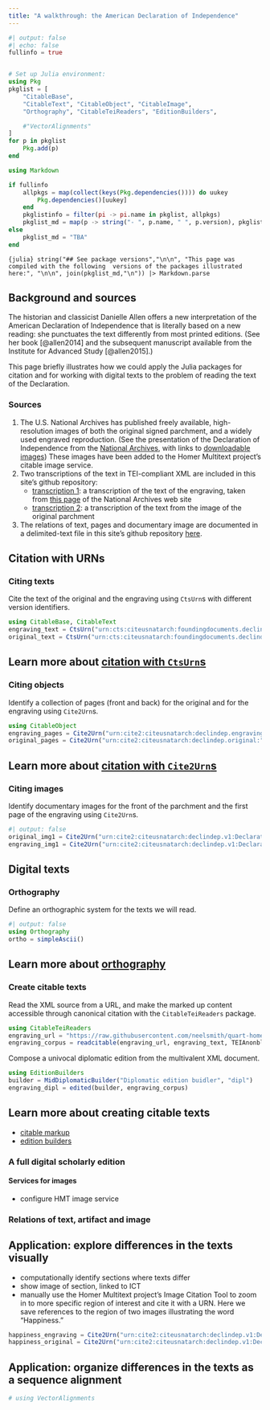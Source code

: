 ```yaml
---
title: "A walkthrough: the American Declaration of Independence"
---
```


```julia
#| output: false
#| echo: false
fullinfo = true


# Set up Julia environment:
using Pkg
pkglist = [
    "CitableBase", 
    "CitableText", "CitableObject", "CitableImage",
    "Orthography", "CitableTeiReaders", "EditionBuilders",

    #"VectorAlignments"
]
for p in pkglist
    Pkg.add(p)    
end

using Markdown

if fullinfo
    allpkgs = map(collect(keys(Pkg.dependencies()))) do uukey
        Pkg.dependencies()[uukey]
    end
    pkglistinfo = filter(pi -> pi.name in pkglist, allpkgs) 
    pkglist_md = map(p -> string("- ", p.name, " ", p.version), pkglistinfo) |> sort
else
    pkglist_md = "TBA"
end
```

::: {.callout-tip collapse="true"}
`{julia} string("## See package versions","\n\n", "This page was compiled with the following  versions of the packages illustrated here:", "\n\n", join(pkglist_md,"\n")) |> Markdown.parse`
:::

## Background and sources

The historian and classicist Danielle Allen offers a new interpretation of the American Declaration of Independence that is literally based on a new reading: she punctuates the text differently from most printed editions. (See her book [@allen2014] and the subsequent manuscript available from the Institute for Advanced Study [@allen2015].)

This page briefly illustrates how we could apply the Julia packages for citation and for working with digital texts to the problem of reading the text of the Declaration.

### Sources

1.  The U.S. National Archives has published freely available, high-resolution images of both the original signed parchment, and a widely used engraved reproduction. (See the presentation of the Declaration of Independence from the [National Archives](https://www.archives.gov/founding-docs/declaration), with links to [downloadable images](https://www.archives.gov/founding-docs/downloads)) These images have been added to the Homer Multitext project's citable image service.
2.  Two transcriptions of the text in TEI-compliant XML are included in this site's github repository:
    -   [transcription 1](https://raw.githubusercontent.com/neelsmith/quart-home/main/walkthrough/adoi/declaration_engraving.xml): a transcription of the text of the engraving, taken from [this page](https://www.archives.gov/founding-docs/declaration-transcript) of the National Archives web site
    -   [transcription 2](https://raw.githubusercontent.com/neelsmith/quart-home/main/walkthrough/adoi/declaration_original.xml): a transcription of the text from the image of the original parchment
3.  The relations of text, pages and documentary image are documented in a delimited-text file in this site's github repository [here](https://raw.githubusercontent.com/neelsmith/quart-home/main/walkthrough/adoi/declaration.cex).

## Citation with URNs

### Citing texts

Cite the text of the original and the engraving using `CtsUrn`s with different version identifiers.

```julia
using CitableBase, CitableText
engraving_text = CtsUrn("urn:cts:citeusnatarch:foundingdocuments.declindep.engraving:")
original_text = CtsUrn("urn:cts:citeusnatarch:foundingdocuments.declindep.original:")
```

::: callout-tip
## Learn more about [citation with `CtsUrn`s](../cite/urns/cts.qmd)
:::

### Citing objects

Identify a collection of pages (front and back) for the original and for the engraving using `Cite2Urn`s.

```julia
using CitableObject
engraving_pages = Cite2Urn("urn:cite2:citeusnatarch:declindep.engraving:")
original_pages = Cite2Urn("urn:cite2:citeusnatarch:declindep.original:")
```

::: callout-tip
## Learn more about [citation with `Cite2Urn`s](../cite/urns/cite2.qmd)
:::

### Citing images

Identify documentary images for the front of the parchment and the first page of the engraving using `Cite2Urn`s.

```julia
#| output: false
original_img1 = Cite2Urn("urn:cite2:citeusnatarch:declindep.v1:Declaration_Pg1of1_AC")
engraving_img1 = Cite2Urn("urn:cite2:citeusnatarch:declindep.v1:Declaration_Engrav_Pg1of1_AC")
```

## Digital texts

### Orthography

Define an orthographic system for the texts we will read.

```julia
#| output: false
using Orthography
ortho = simpleAscii()
```

::: callout-tip
## Learn more about [orthography](../digitexts/orthography/)
:::

### Create citable texts

Read the XML source from a URL, and make the marked up content accessible through canonical citation with the `CitableTeiReaders` package.

```julia
using CitableTeiReaders
engraving_url = "https://raw.githubusercontent.com/neelsmith/quart-home/main/walkthrough/adoi/declaration_engraving.xml"
engraving_corpus = readcitable(engraving_url, engraving_text, TEIAnonblock, UrlReader)
```

Compose a univocal diplomatic edition from the multivalent XML document.

```julia
using EditionBuilders
builder = MidDiplomaticBuilder("Diplomatic edition buidler", "dipl")
engraving_dipl = edited(builder, engraving_corpus)
```

::: callout-tip
## Learn more about creating citable texts

-   [citable markup](../digitexts/editions/markupreaders.qmd)
-   [edition builders](../digitexts/editions/editionbuilders.qmd)
:::

### A full digital scholarly edition

#### Services for images

- configure HMT image service




### Relations of text, artifact and image




## Application: explore differences in the texts visually

- computationally identify sections where texts differ
- show image of section, linked to ICT
- manually use the Homer Multitext project's Image Citation Tool to zoom in to  more specific region of interest and cite it with a URN. Here we save references to the region of two images illustrating the word "Happiness."

```julia
happiness_engraving = Cite2Urn("urn:cite2:citeusnatarch:declindep.v1:Declaration_Engrav_Pg1of1_AC@0.4672,0.1935,0.07188,0.01804")
happiness_original = Cite2Urn("urn:cite2:citeusnatarch:declindep.v1:Declaration_Pg1of1_AC@0.4765,0.1892,0.07596,0.01857")
```


## Application: organize differences in the texts as a sequence alignment

```julia
# using VectorAlignments
```